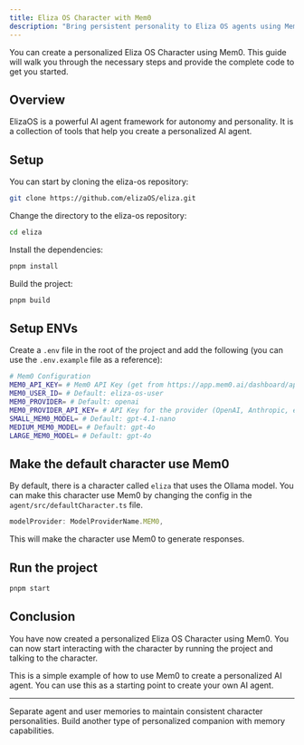 ```yaml
---
title: Eliza OS Character with Mem0
description: "Bring persistent personality to Eliza OS agents using Mem0."
---
```



You can create a personalized Eliza OS Character using Mem0. This guide will walk you through the necessary steps and provide the complete code to get you started.

## Overview

ElizaOS is a powerful AI agent framework for autonomy and personality. It is a collection of tools that help you create a personalized AI agent.

## Setup

You can start by cloning the eliza-os repository:

```bash
git clone https://github.com/elizaOS/eliza.git
```

Change the directory to the eliza-os repository:

```bash
cd eliza
```

Install the dependencies:

```bash
pnpm install
```

Build the project:

```bash
pnpm build
```

## Setup ENVs

Create a `.env` file in the root of the project and add the following (you can use the `.env.example` file as a reference):

```bash
# Mem0 Configuration
MEM0_API_KEY= # Mem0 API Key (get from https://app.mem0.ai/dashboard/api-keys)
MEM0_USER_ID= # Default: eliza-os-user
MEM0_PROVIDER= # Default: openai
MEM0_PROVIDER_API_KEY= # API Key for the provider (OpenAI, Anthropic, etc.)
SMALL_MEM0_MODEL= # Default: gpt-4.1-nano
MEDIUM_MEM0_MODEL= # Default: gpt-4o
LARGE_MEM0_MODEL= # Default: gpt-4o
```

## Make the default character use Mem0

By default, there is a character called `eliza` that uses the Ollama model. You can make this character use Mem0 by changing the config in the `agent/src/defaultCharacter.ts` file.

```ts
modelProvider: ModelProviderName.MEM0,
```

This will make the character use Mem0 to generate responses.

## Run the project

```bash
pnpm start
```

## Conclusion

You have now created a personalized Eliza OS Character using Mem0. You can now start interacting with the character by running the project and talking to the character.

This is a simple example of how to use Mem0 to create a personalized AI agent. You can use this as a starting point to create your own AI agent.

---

<CardGroup cols={2}>
  <Card title="Build AI with Personality" icon="sparkles" href="/cookbooks/essentials/building-ai-with-personality">
    Separate agent and user memories to maintain consistent character personalities.
  </Card>
  <Card title="AI Tutor with Mem0" icon="graduation-cap" href="/cookbooks/companions/ai-tutor">
    Build another type of personalized companion with memory capabilities.
  </Card>
</CardGroup>
